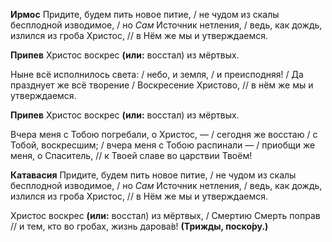 **Ирмос** Придите, будем пить новое питие, / не чудом из скалы бесплодной изводимое, / но *Сам* Источник нетления, / ведь, как дождь, излился из гроба Христос, // в Нём же мы и утверждаемся.

**Припев** Христос воскрес **(или:** восстал<R>)</R> из мёртвых.

Ныне всё исполнилось света: / небо, и земля, / и преисподняя! / Да празднует же всё творение / Воскресение Христово, // в нём же мы и утверждаемся.

**Припев** Христос воскрес **(или:** восстал<R>)</R> из мёртвых.

Вчера меня с Тобою погребали, о Христос, — / сегодня же восстаю / с Тобой, воскресшим; / вчера меня с Тобою распинали — / приобщи же меня, о Спаситель, // к Твоей славе во царствии Твоём!

**Катавасия** Придите, будем пить новое питие, / не чудом из скалы бесплодной изводимое, / но *Сам* Источник нетления, / ведь, как дождь, излился из гроба Христос, // в Нём же мы и утверждаемся.

Христос воскрес **(или:** восстал<R>)</R> из мёртвых, / Смертию Смерть поправ // и тем, кто во гробах, жизнь дарова́в! **(Трижды, поско́ру.)**
